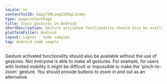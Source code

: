 ```yaml
---
locale: en
contentfulID: 6wqy72MLzmg2IdOqL1VuWy
type: pageContentPage
title: Input gestures on Android
shortDescription: Gesture activated functionality should also be available without the use of gestures.
platformFilter: Android
layout: Layout - Code samples
tag: Android code sample
---
```


Gesture activated functionality should also be available without the use of gestures. Not everyone is able to make all gestures. For example, for users with limited mobility it might be difficult or impossible to make the 'pinch-to-zoom' gesture. You should provide buttons to zoom in and out as an alternative.

<CodeSample id="input-gestures" locale="en" platform="android"/>